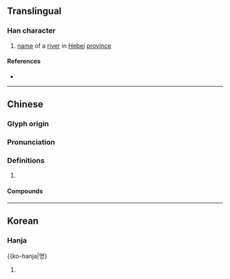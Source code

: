 {{character info/new}}
==Translingual==

===Han character===
{{Han char|rn=85|rad=水|as=06|sn=9|four=37162|canj=ENIR|ids=⿰氵名}}

# [[name]] of a [[river]] in [[Hebei]] [[province]]

====References====
* {{Han ref|kx=0622.170|dkj=17422|dj=1018.150|hdz=31614.030|uh=6D3A|ud=27962|bh=CF79|bd=53113}}

----

==Chinese==
{{zh-forms}}

===Glyph origin===
{{Han etym}}

===Pronunciation===
{{zh-pron
|m=míng
|c=ming4
|mc=y
|oc=y
|ma=
|cat=pn
}}

===Definitions===
{{zh-hanzi}}

# {{rfdef|zh}}

====Compounds====
{{zh-der|洺河|洺州}}

----

==Korean==

===Hanja===
{{ko-hanja|명}

# {{rfdef|ko|sort=水06}}
